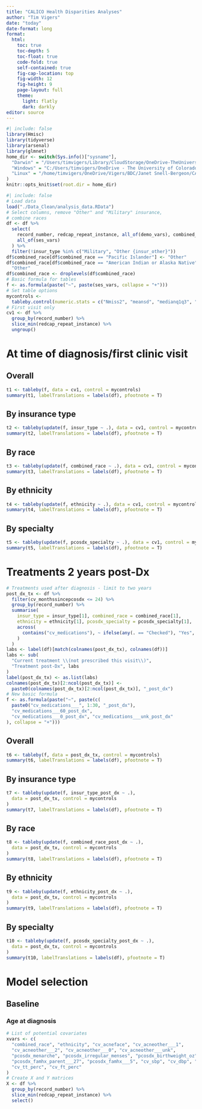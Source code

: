 ```yaml
---
title: "CALICO Health Disparities Analyses"
author: "Tim Vigers"
date: "today"
date-format: long
format:
  html:
    toc: true
    toc-depth: 5
    toc-float: true
    code-fold: true
    self-contained: true
    fig-cap-location: top
    fig-width: 12
    fig-height: 9
    page-layout: full
    theme:
      light: flatly
      dark: darkly
editor: source
---
```


```r
#| include: false
library(Hmisc)
library(tidyverse)
library(arsenal)
library(glmnet)
home_dir <- switch(Sys.info()["sysname"],
  "Darwin" = "/Users/timvigers/Library/CloudStorage/OneDrive-TheUniversityofColoradoDenver/Vigers/BDC/Janet Snell-Bergeon/CALICO",
  "Windows" = "C:/Users/timvigers/OneDrive - The University of Colorado Denver/Vigers/BDC/Janet Snell-Bergeon/CALICO",
  "Linux" = "/home/timvigers/OneDrive/Vigers/BDC/Janet Snell-Bergeon/CALICO"
)
knitr::opts_knit$set(root.dir = home_dir)
```

```r
#| include: false
# Load data
load("./Data_Clean/analysis_data.RData")
# Select columns, remove "Other" and "Military" insurance,
# combine races
df <- df %>%
  select(
    record_number, redcap_repeat_instance, all_of(demo_vars), combined_race,
    all_of(ses_vars)
  ) %>%
  filter(!insur_type %in% c("Military", "Other {insur_other}"))
df$combined_race[df$combined_race == "Pacific Islander"] <- "Other"
df$combined_race[df$combined_race == "American Indian or Alaska Native"] <-
  "Other"
df$combined_race <- droplevels(df$combined_race)
# Basic formula for tables
f <- as.formula(paste("~", paste(ses_vars, collapse = "+")))
# Set table options
mycontrols <-
  tableby.control(numeric.stats = c("Nmiss2", "meansd", "medianq1q3", "range"))
# First visit only
cv1 <- df %>%
  group_by(record_number) %>%
  slice_min(redcap_repeat_instance) %>%
  ungroup()
```

# At time of diagnosis/first clinic visit

## Overall

```r
t1 <- tableby(f, data = cv1, control = mycontrols)
summary(t1, labelTranslations = labels(df), pfootnote = T)
```

## By insurance type

```r
t2 <- tableby(update(f, insur_type ~ .), data = cv1, control = mycontrols)
summary(t2, labelTranslations = labels(df), pfootnote = T)
```

## By race

```r
t3 <- tableby(update(f, combined_race ~ .), data = cv1, control = mycontrols)
summary(t3, labelTranslations = labels(df), pfootnote = T)
```

## By ethnicity

```r
t4 <- tableby(update(f, ethnicity ~ .), data = cv1, control = mycontrols)
summary(t4, labelTranslations = labels(df), pfootnote = T)
```

## By specialty

```r
t5 <- tableby(update(f, pcosdx_specialty ~ .), data = cv1, control = mycontrols)
summary(t5, labelTranslations = labels(df), pfootnote = T)
```

# Treatments 2 years post-Dx

```r
# Treatments used after diagnosis - limit to two years
post_dx_tx <- df %>%
  filter(cv_monthssincepcosdx <= 24) %>%
  group_by(record_number) %>%
  summarise(
    insur_type = insur_type[1], combined_race = combined_race[1],
    ethnicity = ethnicity[1], pcosdx_specialty = pcosdx_specialty[1],
    across(
      contains("cv_medications"), ~ ifelse(any(. == "Checked"), "Yes", "No")
    )
  )
labs <- label(df)[match(colnames(post_dx_tx), colnames(df))]
labs <- sub(
  "Current treatment \\(not prescribed this visit\\)",
  "Treatment post-Dx", labs
)
label(post_dx_tx) <- as.list(labs)
colnames(post_dx_tx)[2:ncol(post_dx_tx)] <-
  paste0(colnames(post_dx_tx)[2:ncol(post_dx_tx)], "_post_dx")
# New basic formula
f <- as.formula(paste("~", paste(c(
  paste0("cv_medications___", 1:30, "_post_dx"),
  "cv_medications___60_post_dx",
  "cv_medications___0_post_dx", "cv_medications___unk_post_dx"
), collapse = "+")))
```

## Overall

```r
t6 <- tableby(f, data = post_dx_tx, control = mycontrols)
summary(t6, labelTranslations = labels(df), pfootnote = T)
```

## By insurance type

```r
t7 <- tableby(update(f, insur_type_post_dx ~ .),
  data = post_dx_tx, control = mycontrols
)
summary(t7, labelTranslations = labels(df), pfootnote = T)
```

## By race

```r
t8 <- tableby(update(f, combined_race_post_dx ~ .),
  data = post_dx_tx, control = mycontrols
)
summary(t8, labelTranslations = labels(df), pfootnote = T)
```

## By ethnicity

```r
t9 <- tableby(update(f, ethnicity_post_dx ~ .),
  data = post_dx_tx, control = mycontrols
)
summary(t9, labelTranslations = labels(df), pfootnote = T)
```

## By specialty

```r
t10 <- tableby(update(f, pcosdx_specialty_post_dx ~ .),
  data = post_dx_tx, control = mycontrols
)
summary(t10, labelTranslations = labels(df), pfootnote = T)
```

# Model selection

## Baseline

### Age at diagnosis

```r
# List of potential covariates
xvars <- c(
  "combined_race", "ethnicity", "cv_acneface", "cv_acneother___1",
  "cv_acneother___2", "cv_acneother___0", "cv_acneother___unk",
  "pcosdx_menarche", "pcosdx_irregular_menses", "pcosdx_birthweight_oz",
  "pcosdx_famhx_parent___27", "pcosdx_famhx___5", "cv_sbp", "cv_dbp", "cv_alt",
  "cv_tt_perc", "cv_ft_perc"
)
# Create X and Y matrices
X <- df %>%
  group_by(record_number) %>%
  slice_min(redcap_repeat_instance) %>%
  select()
```
